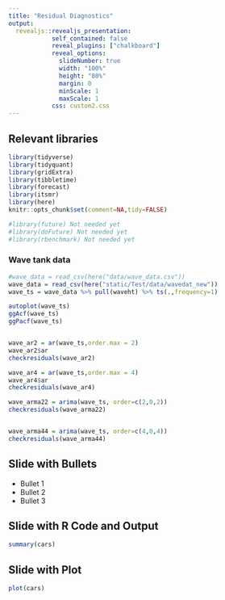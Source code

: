 ```yaml
---
title: "Residual Diagnostics"
output: 
  revealjs::revealjs_presentation:
            self_contained: false
            reveal_plugins: ["chalkboard"]
            reveal_options:
              slideNumber: true
              width: "100%"
              height: "80%"
              margin: 0
              minScale: 1
              maxScale: 1
            css: custom2.css
---
```


## Relevant libraries

```r
library(tidyverse)
library(tidyquant)
library(gridExtra)
library(tibbletime)
library(forecast)
library(itsmr)
library(here)
knitr::opts_chunk$set(comment=NA,tidy=FALSE)

#library(future) Not needed yet
#library(doFuture) Not needed yet
#library(rbenchmark) Not needed yet
```

### Wave tank data

```r
#wave_data = read_csv(here("data/wave_data.csv"))
wave_data = read_csv(here("static/Test/data/wavedat_new"))
wave_ts = wave_data %>% pull(waveht) %>% ts(.,frequency=1)

autoplot(wave_ts)
ggAcf(wave_ts)
ggPacf(wave_ts)


wave_ar2 = ar(wave_ts,order.max = 2)
wave_ar2$ar
checkresiduals(wave_ar2)

wave_ar4 = ar(wave_ts,order.max = 4)
wave_ar4$ar
checkresiduals(wave_ar4)

wave_arma22 = arima(wave_ts, order=c(2,0,2))
checkresiduals(wave_arma22)


wave_arma44 = arima(wave_ts, order=c(4,0,4))
checkresiduals(wave_arma44)

```

## Slide with Bullets

- Bullet 1
- Bullet 2
- Bullet 3

## Slide with R Code and Output

```r
summary(cars)
```

## Slide with Plot

```r
plot(cars)
```

